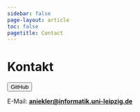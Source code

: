 ```yaml
---
sidebar: false
page-layout: article
toc: false
pagetitle: Contact
---
```



# Kontakt

[`<button type="button">GitHub</button>`{=html}](https://github.com/aisicresearch)


E-Mail: **[aniekler@informatik.uni-leipzig.de](mailto:aniekler@informatik.uni-leipzig.de)** 


